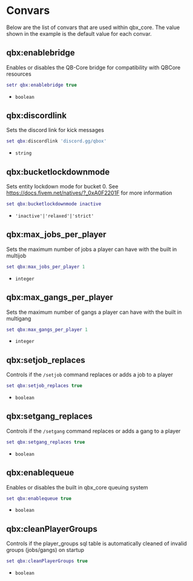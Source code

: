 # Convars

Below are the list of convars that are used within qbx_core. The value shown in the example is the default value for each convar.

## qbx:enablebridge

Enables or disables the QB-Core bridge for compatibility with QBCore resources

```lua
setr qbx:enablebridge true
```

- `boolean`

## qbx:discordlink

Sets the discord link for kick messages

```lua
set qbx:discordlink 'discord.gg/qbox'
```

- `string`

## qbx:bucketlockdownmode

Sets entity lockdown mode for bucket 0. See https://docs.fivem.net/natives/?_0xA0F2201F for more information

```lua
set qbx:bucketlockdownmode inactive
```

- `'inactive'|'relaxed'|'strict'`

## qbx:max_jobs_per_player

Sets the maximum number of jobs a player can have with the built in multijob

```lua
set qbx:max_jobs_per_player 1
```

- `integer`

## qbx:max_gangs_per_player

Sets the maximum number of gangs a player can have with the built in multigang

```lua
set qbx:max_gangs_per_player 1
```

- `integer`

## qbx:setjob_replaces

Controls if the `/setjob` command replaces or adds a job to a player

```lua
set qbx:setjob_replaces true
```

- `boolean`

## qbx:setgang_replaces

Controls if the `/setgang` command replaces or adds a gang to a player

```lua
set qbx:setgang_replaces true
```

- `boolean`

## qbx:enablequeue

Enables or disables the built in qbx_core queuing system

```lua
set qbx:enablequeue true
```

- `boolean`

## qbx:cleanPlayerGroups

Controls if the player_groups sql table is automatically cleaned of invalid groups (jobs/gangs) on startup

```lua
set qbx:cleanPlayerGroups true
```

- `boolean`
